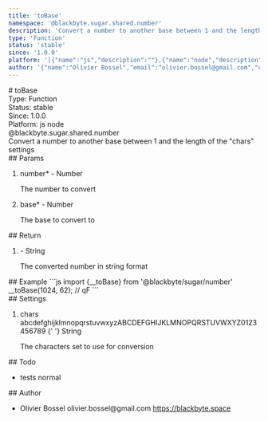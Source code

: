 ```yaml
---
title: 'toBase'
namespace: '@blackbyte.sugar.shared.number'
description: 'Convert a number to another base between 1 and the length of the &quot;chars&quot; settings'
type: 'Function'
status: 'stable'
since: '1.0.0'
platform: '[{"name":"js","description":""},{"name":"node","description":""}]'
author: '{"name":"Olivier Bossel","email":"olivier.bossel@gmail.com","url":"https://blackbyte.space"}'
---
```


<div class="docmap-mdx">
  # toBase
  <div class="_metas">
    <div class="_type">
      <span class="_type-label">Type:</span>
      <span class="_type-value">Function</span>
    </div>
    <div class="_status">
      <span class="_status-label">Status:</span>
      <span class="_status-value -stable">stable</span>
    </div>
    <div class="_since">
      <span class="_since-label">Since:</span>
      <span class="_since-value">1.0.0</span>
    </div>
    <div class="_platform">
      <span class="_platform-label">Platform:</span>
      <span class="_platform-value -js">js</span>
      <span class="_platform-value -node">node</span>
    </div>
  </div>
  <div class="_namespace">@blackbyte.sugar.shared.number</div>
  <div class="_description typo-lead typo-format">
    Convert a number to another base between 1 and the length of the
    &quot;chars&quot; settings
  </div>
  <div class="_params">
    ## Params
    <ol class="_list">
      <li class="_item">
        <span class="_name">
          number<span class="_required">*</span>
        </span>
        <span class="_default">-</span> <span class="_type">Number</span>
        <p class="_description">The number to convert</p>
      </li>
      <li class="_item">
        <span class="_name">
          base<span class="_required">*</span>
        </span>
        <span class="_default">-</span> <span class="_type">Number</span>
        <p class="_description">The base to convert to</p>
      </li>
    </ol>
  </div>
  <div class="_return">
    ## Return
    <ol class="_list">
      <li class="_item">
        <span class="_default">-</span>
        <span class="_type">String</span>
        <p class="_description">The converted number in string format</p>
      </li>
    </ol>
  </div>
  <div class="_examples">
    ## Example ```js import {__toBase} from '@blackbyte/sugar/number'
    __toBase(1024, 62); // qF ```
  </div>
  <div class="_settings">
    ## Settings
    <ol class="_list">
      <li class="_item">
        <span class="_name">chars</span>
        <span class="_default">
          abcdefghijklmnopqrstuvwxyzABCDEFGHIJKLMNOPQRSTUVWXYZ0123456789
        </span>{' '}
        <span class="_type">String</span>
        <p class="_description">The characters set to use for conversion</p>
      </li>
    </ol>
  </div>
  <div class="_todo">
    ## Todo
    <ul class="_list">
      <li class="_item">
        <span class="_description">tests</span>
        <span class="_priority -normal">normal</span>
      </li>
    </ul>
  </div>
  <div class="_author">
    ## Author
    <ul class="_list">
      <li class="_item">
        <span class="_name">Olivier Bossel</span>
        <span class="_email">olivier.bossel@gmail.com</span>
        <a href="https://blackbyte.space" target="_blank" class="_url">
          https://blackbyte.space
        </a>
      </li>
    </ul>
  </div>
</div>
